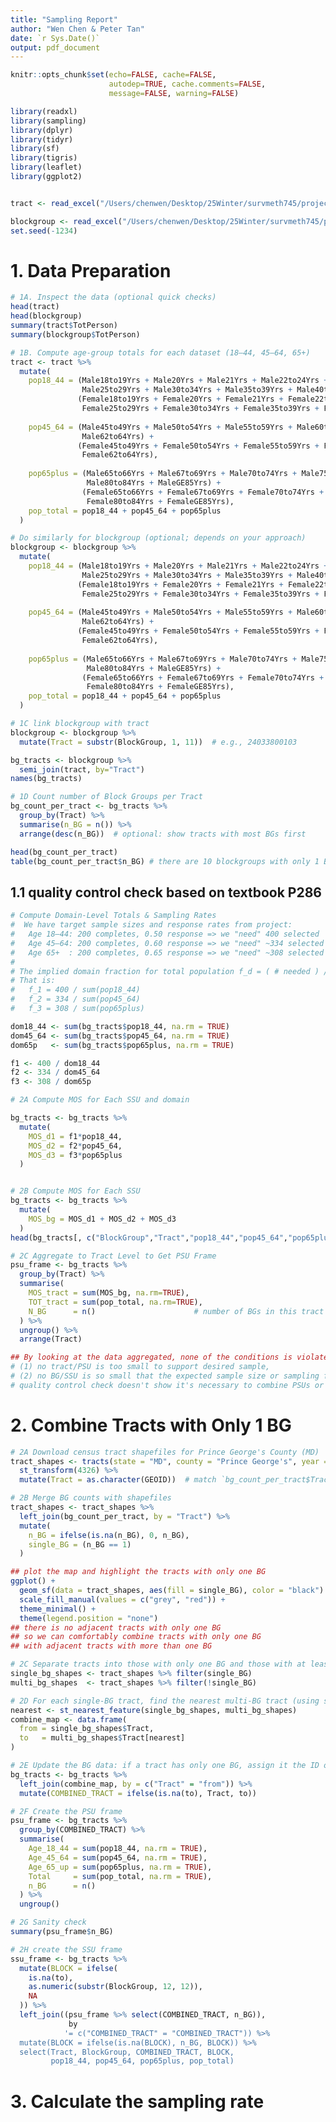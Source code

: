 ```yaml
---
title: "Sampling Report"
author: "Wen Chen & Peter Tan"
date: `r Sys.Date()`
output: pdf_document
---
```


```r
knitr::opts_chunk$set(echo=FALSE, cache=FALSE, 
                      autodep=TRUE, cache.comments=FALSE,
                      message=FALSE, warning=FALSE)
```

```r
library(readxl)
library(sampling)
library(dplyr)
library(tidyr)
library(sf)
library(tigris)
library(leaflet)
library(ggplot2)


tract <- read_excel("/Users/chenwen/Desktop/25Winter/survmeth745/project/tract.xlsx")

blockgroup <- read_excel("/Users/chenwen/Desktop/25Winter/survmeth745/project/blockgroup.xlsx")
set.seed(-1234)
```

# 1. Data Preparation
```r
# 1A. Inspect the data (optional quick checks)
head(tract)
head(blockgroup)
summary(tract$TotPerson)
summary(blockgroup$TotPerson)

# 1B. Compute age-group totals for each dataset (18–44, 45–64, 65+)
tract <- tract %>%
  mutate(
    pop18_44 = (Male18to19Yrs + Male20Yrs + Male21Yrs + Male22to24Yrs +
                Male25to29Yrs + Male30to34Yrs + Male35to39Yrs + Male40to44Yrs) +
               (Female18to19Yrs + Female20Yrs + Female21Yrs + Female22to24Yrs +
                Female25to29Yrs + Female30to34Yrs + Female35to39Yrs + Female40to44Yrs),
    
    pop45_64 = (Male45to49Yrs + Male50to54Yrs + Male55to59Yrs + Male60to61Yrs +
                Male62to64Yrs) +
               (Female45to49Yrs + Female50to54Yrs + Female55to59Yrs + Female60to61Yrs +
                Female62to64Yrs),
    
    pop65plus = (Male65to66Yrs + Male67to69Yrs + Male70to74Yrs + Male75to79Yrs +
                 Male80to84Yrs + MaleGE85Yrs) +
                (Female65to66Yrs + Female67to69Yrs + Female70to74Yrs + Female75to79Yrs +
                 Female80to84Yrs + FemaleGE85Yrs),
    pop_total = pop18_44 + pop45_64 + pop65plus
  )

# Do similarly for blockgroup (optional; depends on your approach)
blockgroup <- blockgroup %>%
  mutate(
    pop18_44 = (Male18to19Yrs + Male20Yrs + Male21Yrs + Male22to24Yrs +
                Male25to29Yrs + Male30to34Yrs + Male35to39Yrs + Male40to44Yrs) +
               (Female18to19Yrs + Female20Yrs + Female21Yrs + Female22to24Yrs +
                Female25to29Yrs + Female30to34Yrs + Female35to39Yrs + Female40to44Yrs),
    
    pop45_64 = (Male45to49Yrs + Male50to54Yrs + Male55to59Yrs + Male60to61Yrs +
                Male62to64Yrs) +
               (Female45to49Yrs + Female50to54Yrs + Female55to59Yrs + Female60to61Yrs +
                Female62to64Yrs),
    
    pop65plus = (Male65to66Yrs + Male67to69Yrs + Male70to74Yrs + Male75to79Yrs +
                 Male80to84Yrs + MaleGE85Yrs) +
                (Female65to66Yrs + Female67to69Yrs + Female70to74Yrs + Female75to79Yrs +
                 Female80to84Yrs + FemaleGE85Yrs),
    pop_total = pop18_44 + pop45_64 + pop65plus
  )

# 1C link blockgroup with tract
blockgroup <- blockgroup %>%
  mutate(Tract = substr(BlockGroup, 1, 11))  # e.g., 24033800103

bg_tracts <- blockgroup %>%
  semi_join(tract, by="Tract")
names(bg_tracts)

# 1D Count number of Block Groups per Tract
bg_count_per_tract <- bg_tracts %>%
  group_by(Tract) %>%
  summarise(n_BG = n()) %>%
  arrange(desc(n_BG))  # optional: show tracts with most BGs first

head(bg_count_per_tract)
table(bg_count_per_tract$n_BG) # there are 10 blockgroups with only 1 BG 
```

## 1.1 quality control check based on textbook P286
```r
# Compute Domain-Level Totals & Sampling Rates
#  We have target sample sizes and response rates from project:
#   Age 18–44: 200 completes, 0.50 response => we "need" 400 selected
#   Age 45–64: 200 completes, 0.60 response => we "need" ~334 selected
#   Age 65+  : 200 completes, 0.65 response => we "need" ~308 selected
#
# The implied domain fraction for total population f_d = ( # needed ) / ( domain population ).
# That is:
#   f_1 = 400 / sum(pop18_44)
#   f_2 = 334 / sum(pop45_64)
#   f_3 = 308 / sum(pop65plus)

dom18_44 <- sum(bg_tracts$pop18_44, na.rm = TRUE)
dom45_64 <- sum(bg_tracts$pop45_64, na.rm = TRUE)
dom65p   <- sum(bg_tracts$pop65plus, na.rm = TRUE)

f1 <- 400 / dom18_44
f2 <- 334 / dom45_64
f3 <- 308 / dom65p

# 2A Compute MOS for Each SSU and domain

bg_tracts <- bg_tracts %>%
  mutate(
    MOS_d1 = f1*pop18_44, 
    MOS_d2 = f2*pop45_64,
    MOS_d3 = f3*pop65plus
  )


# 2B Compute MOS for Each SSU
bg_tracts <- bg_tracts %>%
  mutate(
    MOS_bg = MOS_d1 + MOS_d2 + MOS_d3
  )
head(bg_tracts[, c("BlockGroup","Tract","pop18_44","pop45_64","pop65plus", "MOS_d1", "MOS_d2", "MOS_d3", "MOS_bg")])

# 2C Aggregate to Tract Level to Get PSU Frame
psu_frame <- bg_tracts %>%
  group_by(Tract) %>%
  summarise(
    MOS_tract = sum(MOS_bg, na.rm=TRUE),
    TOT_tract = sum(pop_total, na.rm=TRUE),
    N_BG      = n()                      # number of BGs in this tract
  ) %>%
  ungroup() %>%
  arrange(Tract)

## By looking at the data aggregated, none of the conditions is violated. 
# (1) no tract/PSU is too small to support desired sample, 
# (2) no BG/SSU is so small that the expected sample size or sampling fraction exceeds 100% (even comsidering each domain)
# quality control check doesn't show it's necessary to combine PSUs or SSUs.
```



# 2. Combine Tracts with Only 1 BG
```r
# 2A Download census tract shapefiles for Prince George's County (MD)
tract_shapes <- tracts(state = "MD", county = "Prince George's", year = 2020, cb = TRUE) %>%
  st_transform(4326) %>%
  mutate(Tract = as.character(GEOID))  # match `bg_count_per_tract$Tract`

# 2B Merge BG counts with shapefiles
tract_shapes <- tract_shapes %>%
  left_join(bg_count_per_tract, by = "Tract") %>%
  mutate(
    n_BG = ifelse(is.na(n_BG), 0, n_BG),
    single_BG = (n_BG == 1)
  )

## plot the map and highlight the tracts with only one BG
ggplot() +
  geom_sf(data = tract_shapes, aes(fill = single_BG), color = "black") +
  scale_fill_manual(values = c("grey", "red")) +
  theme_minimal() +
  theme(legend.position = "none")
## there is no adjacent tracts with only one BG
## so we can comfortably combine tracts with only one BG 
## with adjacent tracts with more than one BG

# 2C Separate tracts into those with only one BG and those with at least two
single_bg_shapes <- tract_shapes %>% filter(single_BG)
multi_bg_shapes  <- tract_shapes %>% filter(!single_BG)

# 2D For each single-BG tract, find the nearest multi-BG tract (using spatial nearest neighbor)
nearest <- st_nearest_feature(single_bg_shapes, multi_bg_shapes)
combine_map <- data.frame(
  from = single_bg_shapes$Tract,
  to   = multi_bg_shapes$Tract[nearest]
)

# 2E Update the BG data: if a tract has only one BG, assign it the ID of its nearest neighbor
bg_tracts <- bg_tracts %>%
  left_join(combine_map, by = c("Tract" = "from")) %>%
  mutate(COMBINED_TRACT = ifelse(is.na(to), Tract, to))

# 2F Create the PSU frame
psu_frame <- bg_tracts %>%
  group_by(COMBINED_TRACT) %>%
  summarise(
    Age_18_44 = sum(pop18_44, na.rm = TRUE),
    Age_45_64 = sum(pop45_64, na.rm = TRUE),
    Age_65_up = sum(pop65plus, na.rm = TRUE),
    Total     = sum(pop_total, na.rm = TRUE),
    n_BG      = n()
  ) %>%
  ungroup()

# 2G Sanity check
summary(psu_frame$n_BG)

# 2H create the SSU frame
ssu_frame <- bg_tracts %>%
  mutate(BLOCK = ifelse(
    is.na(to), 
    as.numeric(substr(BlockGroup, 12, 12)),
    NA
  )) %>% 
  left_join((psu_frame %>% select(COMBINED_TRACT, n_BG)), 
             by
            '= c("COMBINED_TRACT" = "COMBINED_TRACT")) %>%
  mutate(BLOCK = ifelse(is.na(BLOCK), n_BG, BLOCK)) %>%
  select(Tract, BlockGroup, COMBINED_TRACT, BLOCK, 
         pop18_44, pop45_64, pop65plus, pop_total)
```

# 3. Calculate the sampling rate

```r

```

```r

```

```r

```
